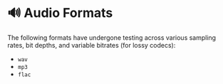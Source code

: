 # 🔊 Audio Formats

The following formats have undergone testing across various sampling rates, bit
depths, and variable bitrates (for lossy codecs):

- `wav`
- `mp3`
- `flac`
